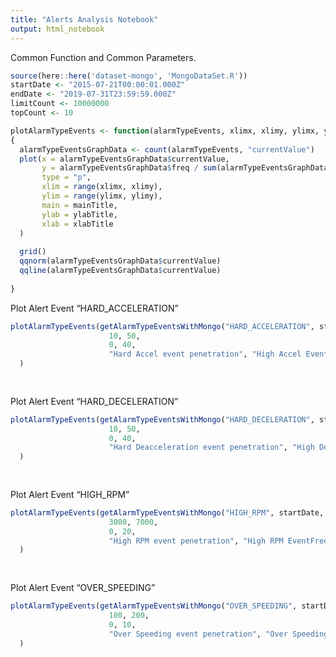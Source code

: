 ```yaml
---
title: "Alerts Analysis Notebook"
output: html_notebook
---
```


Common Function and Common Parameters.

```r
source(here::here('dataset-mongo', 'MongoDataSet.R'))
startDate <- "2015-07-21T00:00:01.000Z"
endDate <- "2019-07-31T23:59:59.000Z"
limitCount <- 10000000
topCount <- 10

plotAlarmTypeEvents <- function(alarmTypeEvents, xlimx, xlimy, ylimx, ylimy, mainTitle, ylabTitle, xlabTitle)
{
  alarmTypeEventsGraphData <- count(alarmTypeEvents, "currentValue")
  plot(x = alarmTypeEventsGraphData$currentValue, 
       y = alarmTypeEventsGraphData$freq / sum(alarmTypeEventsGraphData$freq) * 100,
       type = "p", 
       xlim = range(xlimx, xlimy), 
       ylim = range(ylimx, ylimy), 
       main = mainTitle, 
       ylab = ylabTitle, 
       xlab = xlabTitle
  ) 
  
  grid()
  qqnorm(alarmTypeEventsGraphData$currentValue)
  qqline(alarmTypeEventsGraphData$currentValue)
  
}
```
Plot Alert Event "HARD_ACCELERATION"
```r
plotAlarmTypeEvents(getAlarmTypeEventsWithMongo("HARD_ACCELERATION", startDate, endDate, limitCount), 
                      10, 50, 
                      0, 40, 
                      "Hard Accel event penetration", "High Accel EventFreq%", "Value in g"
  )
  
  
```

Plot Alert Event "HARD_DECELERATION"

```r
plotAlarmTypeEvents(getAlarmTypeEventsWithMongo("HARD_DECELERATION", startDate, endDate, limitCount), 
                      10, 50, 
                      0, 40, 
                      "Hard Deacceleration event penetration", "High DeAccel EventFreq%", "Value in g"
  )
  
  
```

Plot Alert Event "HIGH_RPM"

```r
plotAlarmTypeEvents(getAlarmTypeEventsWithMongo("HIGH_RPM", startDate, endDate, limitCount), 
                      3000, 7000, 
                      0, 20, 
                      "High RPM event penetration", "High RPM EventFreq%", "Value in rpm"
  )
  
  
```

Plot Alert Event "OVER_SPEEDING"

```r
plotAlarmTypeEvents(getAlarmTypeEventsWithMongo("OVER_SPEEDING", startDate, endDate, limitCount), 
                      100, 200, 
                      0, 10, 
                      "Over Speeding event penetration", "Over Speeding EventFreq%", "Value in km/h"
  ) 
  
  
```
